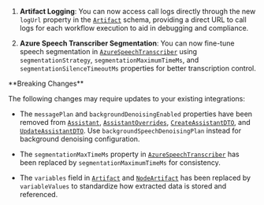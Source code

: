 1. **Artifact Logging**: You can now access call logs directly through the new `logUrl` property in the [`Artifact`](https://api.vapi.ai/api#:~:text=Artifact) schema, providing a direct URL to call logs for each workflow execution to aid in debugging and compliance.

2. **Azure Speech Transcriber Segmentation**: You can now fine-tune speech segmentation in [`AzureSpeechTranscriber`](https://api.vapi.ai/api#:~:text=AzureSpeechTranscriber) using `segmentationStrategy`, `segmentationMaximumTimeMs`, and `segmentationSilenceTimeoutMs` properties for better transcription control.

<Warning>
**Breaking Changes**

The following changes may require updates to your existing integrations:

- The `messagePlan` and `backgroundDenoisingEnabled` properties have been removed from [`Assistant`](https://api.vapi.ai/api#:~:text=Assistant), [`AssistantOverrides`](https://api.vapi.ai/api#:~:text=AssistantOverrides), [`CreateAssistantDTO`](https://api.vapi.ai/api#:~:text=CreateAssistantDTO), and [`UpdateAssistantDTO`](https://api.vapi.ai/api#:~:text=UpdateAssistantDTO). Use `backgroundSpeechDenoisingPlan` instead for background denoising configuration.

- The `segmentationMaxTimeMs` property in [`AzureSpeechTranscriber`](https://api.vapi.ai/api#:~:text=AzureSpeechTranscriber) has been replaced by `segmentationMaximumTimeMs` for consistency.

- The `variables` field in [`Artifact`](https://api.vapi.ai/api#:~:text=Artifact) and [`NodeArtifact`](https://api.vapi.ai/api#:~:text=NodeArtifact) has been replaced by `variableValues` to standardize how extracted data is stored and referenced.
</Warning>
